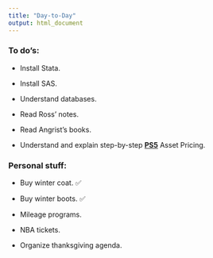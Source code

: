 ```yaml
---
title: "Day-to-Day"
output: html_document
---
```


### To do's:

- Install Stata.

- Install SAS.

- Understand databases.

- Read Ross' notes.

- Read Angrist's books.

- Understand and explain step-by-step [**PS5**](https://www.overleaf.com/project/5dc1d3319fda550001327bd5) Asset Pricing.

### Personal stuff:

- Buy winter coat. ✅

- Buy winter boots. ✅

- Mileage programs.

- NBA tickets.

- Organize thanksgiving agenda. 
